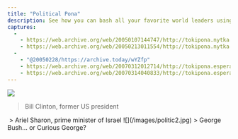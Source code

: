 ```yaml
---
title: "Political Pona"
description: See how you can bash all your favorite world leaders using Toki Pona!
captures:
  -
    - https://web.archive.org/web/20050107144747/http://tokipona.nytka.org:80/image/politic.html
    - https://web.archive.org/web/20050213011554/http://tokipona.nytka.org:80/image/politic.html
  -
    - "@20050228/https://archive.today/wYZfp"
    - https://web.archive.org/web/20070312012714/http://tokipona.esperanto-jeunes.org:80/image/politic.html
    - https://web.archive.org/web/20070314040833/http://tokipona.esperanto-jeunes.org:80/image/politic.html
---
```


![](/images/politic1.jpg)
> Bill Clinton, former US president 
 
<Change till={1}>
<img />
>  Ariel Sharon, prime minister of Israel  

</Change>


<Change from={1}>
![](/images/politic2.jpg)
> George Bush... or Curious George?

</Change>